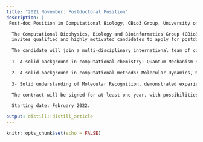 ```yaml
---
title: "2021 November: Postdoctoral Position"
description: |
 Post-doc Position in Computational Biology, CBio3 Group, University of Costa Rica.

  The Computational Biophysics, Biology and Bioinformatics Group (CBio3 Group) 
  invites qualified and highly motivated candidates to apply for postdoctoral position for the research project  *"Antimicrobial Peptides as Future Antibiotics: Physicochemical Characterization by Methods Computational of its Structures Bioactive Determined by Resonance Nuclear Magnetics in Environments of Membrane"*

  The candidate will join a multi-disciplinary international team of collaborators focusing on the study of Antimicrobial Peptides. The profile of the Postdoctoral Researcher we are seeking a scientist with:
    
  1- A solid background in computational chemistry: Quantum Mechanism Solvation Models, Hybrid methods QM/MM and QM/MMpol; Continuous Polarizable (QM/PCM) and MM/GBSA models, especially for the description of lipophilicity in biomolecular systems. 

  2- A solid background in computational methods: Molecular Dynamics, Molecular Docking (protein-ligand), Homology Modeling, Alphafold2 and Machine Learning techniques,Command of shell scripting, python programming and the use of high-performance computing.
  
  3- Solid understanding of Molecular Recognition, demonstrated experience in the use of Molecular Dynamics and a strong interest in Drug Discovery.

  The contract will be signed for at least one year, with possibilities for further extensions.

  Starting date: February 2022.

output: distill::distill_article
---
```


```r
knitr::opts_chunk$set(echo = FALSE)
```






